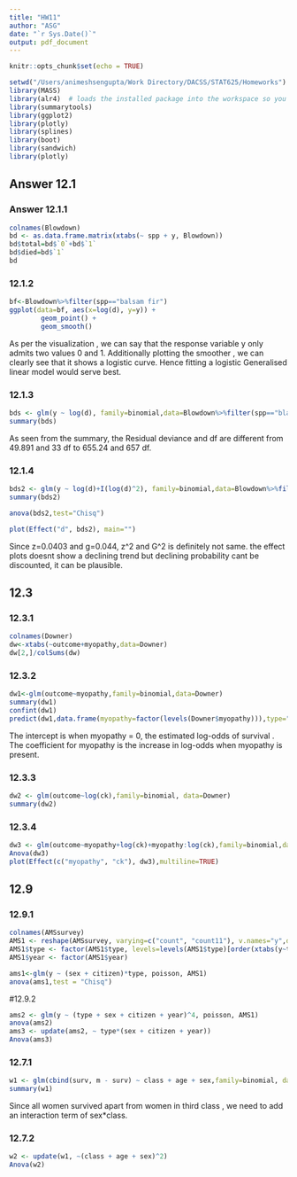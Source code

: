 ```yaml
---
title: "HW11"
author: "ASG"
date: "`r Sys.Date()`"
output: pdf_document
---
```

```r
knitr::opts_chunk$set(echo = TRUE)
```


```r

setwd("/Users/animeshsengupta/Work Directory/DACSS/STAT625/Homeworks") 
library(MASS)
library(alr4)  # loads the installed package into the workspace so you can use it
library(summarytools)
library(ggplot2)
library(plotly)
library(splines)
library(boot)
library(sandwich)
library(plotly)
```

## Answer 12.1

### Answer 12.1.1
```r
colnames(Blowdown)
bd <- as.data.frame.matrix(xtabs(~ spp + y, Blowdown))
bd$total=bd$`0`+bd$`1`
bd$died=bd$`1`
bd
```

### 12.1.2
```r
bf<-Blowdown%>%filter(spp=="balsam fir")
ggplot(data=bf, aes(x=log(d), y=y)) + 
        geom_point() +
        geom_smooth()
```
As per the visualization , we can say that the response variable y only admits two values 0 and 1. Additionally plotting the smoother , we can clearly see that it shows a logistic curve. Hence fitting a logistic Generalised linear model would serve best.

### 12.1.3

```r
bds <- glm(y ~ log(d), family=binomial,data=Blowdown%>%filter(spp=="black spruce"))
summary(bds)

```
As seen from the summary, the Residual deviance and df are different from 49.891 and  33 df to 655.24 and 657 df.

### 12.1.4
```r
bds2 <- glm(y ~ log(d)+I(log(d)^2), family=binomial,data=Blowdown%>%filter(spp=="black spruce"))
summary(bds2)
```
```r
anova(bds2,test="Chisq")

plot(Effect("d", bds2), main="")
```
Since z=0.0403 and g=0.044, z^2 and G^2 is definitely not same.
the effect plots doesnt show a declining trend but declining probability cant be discounted, it can be plausible.

## 12.3

### 12.3.1
```r
colnames(Downer)
dw<-xtabs(~outcome+myopathy,data=Downer)
dw[2,]/colSums(dw)
```

### 12.3.2
```r
dw1<-glm(outcome~myopathy,family=binomial,data=Downer)
summary(dw1)
confint(dw1)
predict(dw1,data.frame(myopathy=factor(levels(Downer$myopathy))),type="response")
```
The intercept is when myopathy = 0, the estimated log-odds of survival . The coefficient for myopathy is the increase in log-odds when myopathy is present.

### 12.3.3
```r
dw2 <- glm(outcome~log(ck),family=binomial, data=Downer)
summary(dw2)
```

### 12.3.4
```r
dw3 <- glm(outcome~myopathy+log(ck)+myopathy:log(ck),family=binomial,data=Downer)
Anova(dw3)
plot(Effect(c("myopathy", "ck"), dw3),multiline=TRUE)
```

## 12.9
### 12.9.1
```r
colnames(AMSsurvey)
AMS1 <- reshape(AMSsurvey, varying=c("count", "count11"), v.names="y",direction="long", times=c("08-09", "11-12"),timevar="year")
AMS1$type <- factor(AMS1$type, levels=levels(AMS1$type)[order(xtabs(y~type, AMS1))])
AMS1$year <- factor(AMS1$year)

ams1<-glm(y ~ (sex + citizen)*type, poisson, AMS1)
anova(ams1,test = "Chisq")
```
#12.9.2
```r
ams2 <- glm(y ~ (type + sex + citizen + year)^4, poisson, AMS1)
anova(ams2)
ams3 <- update(ams2, ~ type*(sex + citizen + year))
Anova(ams3)
```

### 12.7.1
```r
w1 <- glm(cbind(surv, m - surv) ~ class + age + sex,family=binomial, data=Whitestar)
summary(w1)
```
Since all women survived apart from women in third class , we need to add an interaction term of sex*class.

### 12.7.2
```r
w2 <- update(w1, ~(class + age + sex)^2)
Anova(w2)
```